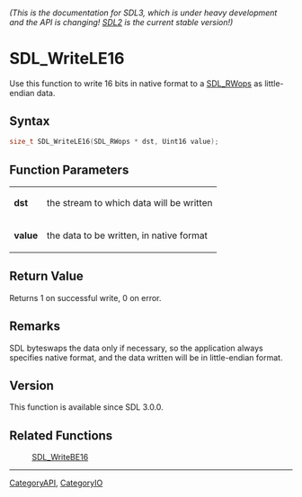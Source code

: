 ====== (This is the documentation for SDL3, which is under heavy development and the API is changing! [https://wiki.libsdl.org/ SDL2] is the current stable version!) ======
= SDL_WriteLE16 =

Use this function to write 16 bits in native format to a [[SDL_RWops]] as little-endian data.

== Syntax ==

<syntaxhighlight lang='c'>
size_t SDL_WriteLE16(SDL_RWops * dst, Uint16 value);
</syntaxhighlight>

== Function Parameters ==

{|
|'''dst'''
|the stream to which data will be written
|-
|'''value'''
|the data to be written, in native format
|}

== Return Value ==

Returns 1 on successful write, 0 on error.

== Remarks ==

SDL byteswaps the data only if necessary, so the application always
specifies native format, and the data written will be in little-endian
format.

== Version ==

This function is available since SDL 3.0.0.

== Related Functions ==

:[[SDL_WriteBE16]]

----
[[CategoryAPI]], [[CategoryIO]]


